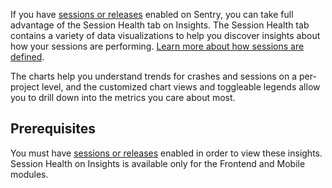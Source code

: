 <Include name="feature-available-for-user-group-early-adopter.mdx" />

If you have [sessions or releases](/product/releases/setup/) enabled on Sentry, you can take full advantage of the Session Health tab on Insights. The Session Health tab contains a variety of data visualizations to help you discover insights about how your sessions are performing. [Learn more about how sessions are defined](/product/releases/health/#sessions).

The charts help you understand trends for crashes and sessions on a per-project level, and the customized chart views and toggleable legends allow you to drill down into the metrics you care about most.

## Prerequisites

You must have [sessions or releases](/product/releases/setup/) enabled in order to view these insights. Session Health on Insights is available only for the Frontend and Mobile modules.
